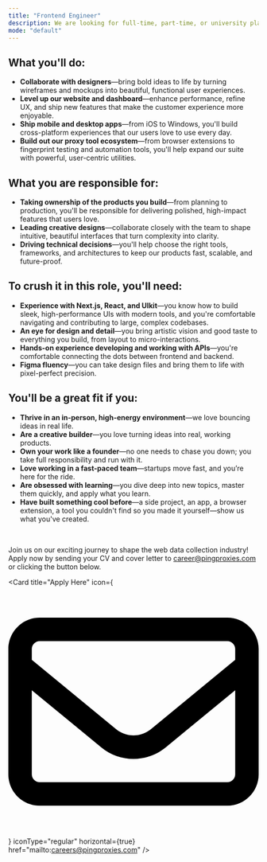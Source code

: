 ```yaml
---
title: "Frontend Engineer"
description: We are looking for full-time, part-time, or university placement students. Compensation will be based on experience and role.
mode: "default"
---
```


## What you'll do:

- **Collaborate with designers**—bring bold ideas to life by turning wireframes and mockups into beautiful, functional user experiences.  
- **Level up our website and dashboard**—enhance performance, refine UX, and ship new features that make the customer experience more enjoyable.  
- **Ship mobile and desktop apps**—from iOS to Windows, you'll build cross-platform experiences that our users love to use every day.  
- **Build out our proxy tool ecosystem**—from browser extensions to fingerprint testing and automation tools, you'll help expand our suite with powerful, user-centric utilities.  

## What you are responsible for:

- **Taking ownership of the products you build**—from planning to production, you'll be responsible for delivering polished, high-impact features that users love.  
- **Leading creative designs**—collaborate closely with the team to shape intuitive, beautiful interfaces that turn complexity into clarity.  
- **Driving technical decisions**—you'll help choose the right tools, frameworks, and architectures to keep our products fast, scalable, and future-proof.  

## To crush it in this role, you'll need:

- **Experience with Next.js, React, and UIkit**—you know how to build sleek, high-performance UIs with modern tools, and you're comfortable navigating and contributing to large, complex codebases.
- **An eye for design and detail**—you bring artistic vision and good taste to everything you build, from layout to micro-interactions.  
- **Hands-on experience developing and working with APIs**—you're comfortable connecting the dots between frontend and backend.  
- **Figma fluency**—you can take design files and bring them to life with pixel-perfect precision.  

## You'll be a great fit if you:

- **Thrive in an in-person, high-energy environment**—we love bouncing ideas in real life.  
- **Are a creative builder**—you love turning ideas into real, working products.  
- **Own your work like a founder**—no one needs to chase you down; you take full responsibility and run with it.  
- **Love working in a fast-paced team**—startups move fast, and you’re here for the ride.  
- **Are obsessed with learning**—you dive deep into new topics, master them quickly, and apply what you learn.  
- **Have built something cool before**—a side project, an app, a browser extension, a tool you couldn't find so you made it yourself—show us what you've created.

<br />

Join us on our exciting journey to shape the web data collection industry! Apply now by sending your CV and cover letter to career@pingproxies.com or clicking the button below.

<Card
  title="Apply Here"
  icon={
    <svg xmlns="http://www.w3.org/2000/svg" viewBox="0 0 512 512" >
      {/* Font Awesome Free 6.7.2 by @fontawesome */}
      <path d="M64 112c-8.8 0-16 7.2-16 16l0 22.1L220.5 291.7c20.7 17 50.4 17 71.1 0L464 150.1l0-22.1c0-8.8-7.2-16-16-16L64 112zM48 212.2L48 384c0 8.8 7.2 16 16 16l384 0c8.8 0 16-7.2 16-16l0-171.8L322 328.8c-38.4 31.5-93.7 31.5-132 0L48 212.2zM0 128C0 92.7 28.7 64 64 64l384 0c35.3 0 64 28.7 64 64l0 256c0 35.3-28.7 64-64 64L64 448c-35.3 0-64-28.7-64-64L0 128z" />
    </svg>
  }
  iconType="regular"
  horizontal={true}
  href="mailto:careers@pingproxies.com"
/>

